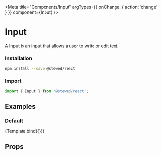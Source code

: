 
<Meta
    title="Components/Input"
    argTypes={{ onChange: { action: 'change' } }}
    component={Input}
/>

# Input

A Input is an input that allows a user to write or edit text.

### Installation

```bash
npm install --save @stewed/react
```

### Import

```js
import { Input } from '@stewed/react';
```

## Examples


### Default

<Canvas>
    <Story
        name="Base"
        args={{
            placeholder: 'Type your value...',
            defaultValue: '',
            skin: 'default',
            disabled: false,
        }}
    >
        {Template.bind({})}
    </Story>
</Canvas>

## Props

<ArgsTable of={Input} />
